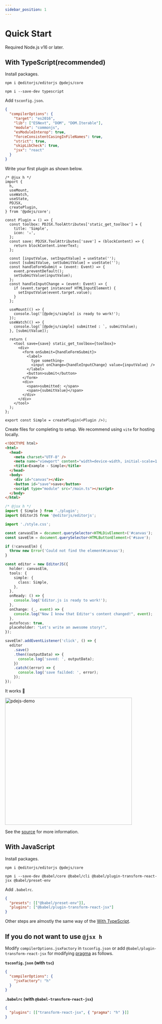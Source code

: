 ```yaml
---
sidebar_position: 1
---
```


# Quick Start

Required Node.js v16 or later.

## With TypeScript(recommended)

Install packages.

```shell
npm i @editorjs/editorjs @pdejs/core
```

```shell
npm i --save-dev typescript
```

Add `tsconfig.json`.

```json
{
  "compilerOptions": {
    "target": "es2016",
    "lib": ["ESNext", "DOM", "DOM.Iterable"],
    "module": "commonjs",
    "esModuleInterop": true,
    "forceConsistentCasingInFileNames": true,
    "strict": true,
    "skipLibCheck": true,
    "jsx": "react"
  }
}
```

Write your first plugin as shown below.

```tsx
/* @jsx h */
import {
  h,
  useMount,
  useWatch,
  useState,
  PDJSX,
  createPlugin,
} from '@pdejs/core';

const Plugin = () => {
  const toolbox: PDJSX.ToolAttributes['static_get_toolbox'] = {
    title: 'Simple',
    icon: '⚔️',
  };
  const save: PDJSX.ToolAttributes['save'] = (blockContent) => {
    return blockContent.innerText;
  };

  const [inputValue, setInputValue] = useState('');
  const [submitValue, setSubmitValue] = useState('');
  const handleFormSubmit = (event: Event) => {
    event.preventDefault();
    setSubmitValue(inputValue);
  };
  const handleInputChange = (event: Event) => {
    if (event.target instanceof HTMLInputElement) {
      setInputValue(event.target.value);
    }
  };

  useMount(() => {
    console.log('[@pdejs/simple] is ready to work!');
  });
  useWatch(() => {
    console.log(`[@pdejs/simple] submitted : `, submitValue);
  }, [submitValue]);

  return (
    <tool save={save} static_get_toolbox={toolbox}>
      <div>
        <form onSubmit={handleFormSubmit}>
          <label>
            type something→
            <input onChange={handleInputChange} value={inputValue} />
          </label>
          <button>submit</button>
        </form>
        <div>
          <span>submitted: </span>
          <span>{submitValue}</span>
        </div>
      </div>
    </tool>
  );
};

export const Simple = createPlugin(<Plugin />);
```

Create files for completing to setup. We recommend using `vite` for hosting locally.

```html
<!DOCTYPE html>
<html>
  <head>
    <meta charset="UTF-8" />
    <meta name="viewport" content="width=device-width, initial-scale=1.0" />
    <title>Example - Simple</title>
  </head>
  <body>
    <div id="canvas"></div>
    <button id="save">save</button>
    <script type="module" src="/main.ts"></script>
  </body>
</html>
```

```ts
/* @jsx h */
import { Simple } from './plugin';
import EditorJS from '@editorjs/editorjs';

import './style.css';

const canvasElm = document.querySelector<HTMLDivElement>('#canvas');
const saveElm = document.querySelector<HTMLButtonElement>('#save');

if (!canvasElm) {
  throw new Error('Could not find the element#canvas');
}

const editor = new EditorJS({
  holder: canvasElm,
  tools: {
    simple: {
      class: Simple,
    },
  },
  onReady: () => {
    console.log('Editor.js is ready to work!');
  },
  onChange: (_, event) => {
    console.log("Now I know that Editor's content changed!", event);
  },
  autofocus: true,
  placeholder: "Let's write an awesome story!",
});

saveElm?.addEventListener('click', () => {
  editor
    .save()
    .then((outputData) => {
      console.log('saved: ', outputData);
    })
    .catch((error) => {
      console.log('save failded: ', error);
    });
});
```

It works :tada:

<img
  width="418"
  alt="pdejs-demo"
  src="https://user-images.githubusercontent.com/38882716/195280901-37a62a00-192b-4d69-95b4-2db1e4d430fa.png"
/>

See the [source](https://github.com/cam-inc/pde.js/tree/main/examples/simple) for more information.

## With JavaScript

Install packages.

```shell
npm i @editorjs/editorjs @pdejs/core
```

```shell
npm i --save-dev @babel/core @babel/cli @babel/plugin-transform-react-jsx @babel/preset-env
```

Add `.babelrc`.

```json
{
  "presets": [["@babel/preset-env"]],
  "plugins": ["@babel/plugin-transform-react-jsx"]
}
```

Other steps are almostly the same way of the [With TypeScript](<#with-typescript(recommended)>).

## If you do not want to use `@jsx h`

Modify `compilerOptions.jsxFactory` in `tsconfig.json` or add `@babel/plugin-transform-react-jsx` for modifying [pragma](https://babeljs.io/docs/en/babel-plugin-transform-react-jsx#pragma) as follows.

**`tsconfig.json` (with `tsc`)**

```json
{
  "compilerOptions": {
    "jsxFactory": "h"
  }
}
```

**`.babelrc` (with `@babel-transform-react-jsx`)**

```json
{
  "plugins": [["transform-react-jsx", { "pragma": "h" }]]
}
```
